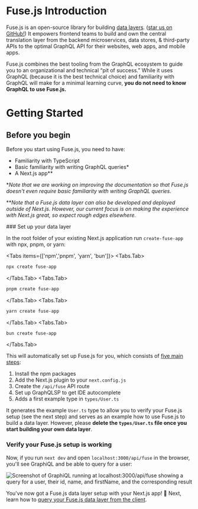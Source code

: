 
# Fuse.js Introduction

Fuse.js is an open-source library for building [data layers](/docs/data-layers). ([star us on GitHub!](https://github.com/StellateHQ/fuse.js)) It empowers frontend teams to build and own the central translation layer from the backend microservices, data stores, & third-party APIs to the optimal GraphQL API for their websites, web apps, and mobile apps.

Fuse.js combines the best tooling from the GraphQL ecosystem to guide you to an organizational and technical “pit of success.” While it uses GraphQL (because it is the best technical choice) and familiarity with GraphQL will make for a minimal learning curve, **you do not need to know GraphQL to use Fuse.js.**

# Getting Started

## Before you begin

Before you start using Fuse.js, you need to have:

- Familiarity with TypeScript
- Basic familiarity with writing GraphQL queries*
- A Next.js app**

\**Note that we are working on improving the documentation so that Fuse.js doesn't even require basic familiarity with writing GraphQL queries.*

\*\**Note that a Fuse.js data layer can also be developed and deployed outside of Next.js. However, our current focus is on making the experience with Next.js great, so expect rough edges elsewhere.*

<Steps>
### Set up your data layer

In the root folder of your existing Next.js application run `create-fuse-app` with npx, pnpm, or yarn:

<Tabs items={['npm','pnpm',  'yarn', 'bun']}>
  <Tabs.Tab>
  
```sh
npx create fuse-app
```
  </Tabs.Tab>
  <Tabs.Tab>
  
```sh
pnpm create fuse-app
```
  </Tabs.Tab>
  <Tabs.Tab>
  
```sh
yarn create fuse-app
```
  </Tabs.Tab>
  <Tabs.Tab>
  
```sh
bun create fuse-app
```
  </Tabs.Tab>
</Tabs>

This will automatically set up Fuse.js for you, which consists of [five main steps](/docs/setting-fuse-up-manually):

1. Install the npm packages
2. Add the Next.js plugin to your `next.config.js`
3. Create the `/api/fuse` API route
4. Set up GraphQLSP to get IDE autocomplete
5. Adds a first example type in `types/User.ts`

It generates the example `User.ts` type to allow you to verify your Fuse.js setup (see the next step) and serves as an example how to use Fuse.js to build a data layer. However, please **delete the `types/User.ts` file once you start building your own data layer**.

### Verify your Fuse.js setup is working

Now, if you run `next dev` and open `localhost:3000/api/fuse` in the browser, you'll see GraphiQL and be able to query for a user:

![Screenshot of GraphiQL running at localhost:3000/api/fuse showing a query for a user, their id, name, and firstName, and the corresponding result](https://gist.github.com/assets/7525670/6c0d9a7a-901e-4e65-aaad-8f66081afbef)

</Steps>

You've now got a Fuse.js data layer setup with your Next.js app! 🎉 Next, learn how to [query your Fuse.js data layer from the client](/docs/basics/client).
